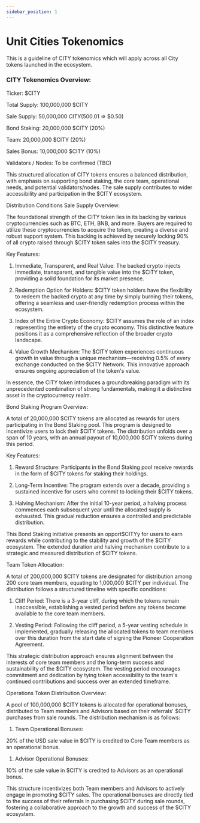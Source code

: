 ```yaml
---
sidebar_position: 1
---
```


# Unit Cities Tokenomics

This is a guideline of CITY tokenomics which will apply across all City tokens launched in the ecosystem.

### CITY Tokenomics Overview:

Ticker: $CITY

Total Supply: 100,000,000 $CITY

Sale Supply: 50,000,000 $CITY (50%), 1mil each round ($0.01 => $0.50)

Bond Staking: 20,000,000 $CITY (20%)

Team: 20,000,000 $CITY (20%)

Sales Bonus: 10,000,000 $CITY (10%)

Validators / Nodes: To be confirmed (TBC)

This structured allocation of CITY tokens ensures a balanced distribution, with emphasis on supporting bond staking, the core team, operational needs, and potential validators/nodes. The sale supply contributes to wider accessibility and participation in the $CITY ecosystem.

Distribution Conditions Sale Supply Overview:

The foundational strength of the CITY token lies in its backing by various cryptocurrencies such as BTC, ETH, BNB, and more. Buyers are required to utilize these cryptocurrencies to acquire the token, creating a diverse and robust support system. This backing is achieved by securely locking 90% of all crypto raised through $CITY token sales into the $CITY treasury.

Key Features:

1. Immediate, Transparent, and Real Value: The backed crypto injects immediate, transparent, and tangible value into the $CITY token, providing a solid foundation for its market presence.

2. Redemption Option for Holders: $CITY token holders have the flexibility to redeem the backed crypto at any time by simply burning their tokens, offering a seamless and user-friendly redemption process within the ecosystem.

3. Index of the Entire Crypto Economy: $CITY assumes the role of an index representing the entirety of the crypto economy. This distinctive feature positions it as a comprehensive reflection of the broader crypto landscape.

4. Value Growth Mechanism: The $CITY token experiences continuous growth in value through a unique mechanism—receiving 0.5% of every exchange conducted on the $CITY Network. This innovative approach ensures ongoing appreciation of the token's value.

In essence, the CITY token introduces a groundbreaking paradigm with its unprecedented combination of strong fundamentals, making it a distinctive asset in the cryptocurrency realm.

Bond Staking Program Overview:

A total of 20,000,000 $CITY tokens are allocated as rewards for users participating in the Bond Staking pool. This program is designed to incentivize users to lock their $CITY tokens. The distribution unfolds over a span of 10 years, with an annual payout of 10,000,000 $CITY tokens during this period.

Key Features:

1. Reward Structure: Participants in the Bond Staking pool receive rewards in the form of $CITY tokens for staking their holdings.

2. Long-Term Incentive: The program extends over a decade, providing a sustained incentive for users who commit to locking their $CITY tokens.

3. Halving Mechanism: After the initial 10-year period, a halving process commences each subsequent year until the allocated supply is exhausted. This gradual reduction ensures a controlled and predictable distribution.

This Bond Staking initiative presents an opport$CITYy for users to earn rewards while contributing to the stability and growth of the $CITY ecosystem. The extended duration and halving mechanism contribute to a strategic and measured distribution of $CITY tokens.

Team Token Allocation:

A total of 200,000,000 $CITY tokens are designated for distribution among 200 core team members, equating to 1,000,000 $CITY per individual. The distribution follows a structured timeline with specific conditions:

1. Cliff Period: There is a 3-year cliff, during which the tokens remain inaccessible, establishing a vested period before any tokens become available to the core team members.

2. Vesting Period: Following the cliff period, a 5-year vesting schedule is implemented, gradually releasing the allocated tokens to team members over this duration from the start date of signing the Pioneer Cooperation Agreement.

This strategic distribution approach ensures alignment between the interests of core team members and the long-term success and sustainability of the $CITY ecosystem. The vesting period encourages commitment and dedication by tying token accessibility to the team's continued contributions and success over an extended timeframe.

Operations Token Distribution Overview:

A pool of 100,000,000 $CITY tokens is allocated for operational bonuses, distributed to Team members and Advisors based on their referrals' $CITY purchases from sale rounds. The distribution mechanism is as follows:

1. Team Operational Bonuses:

20% of the USD sale value in $CITY is credited to Core Team members as an operational bonus.

1. Advisor Operational Bonuses:

10% of the sale value in $CITY is credited to Advisors as an operational bonus.

This structure incentivizes both Team members and Advisors to actively engage in promoting $CITY sales. The operational bonuses are directly tied to the success of their referrals in purchasing $CITY during sale rounds, fostering a collaborative approach to the growth and success of the $CITY ecosystem.
